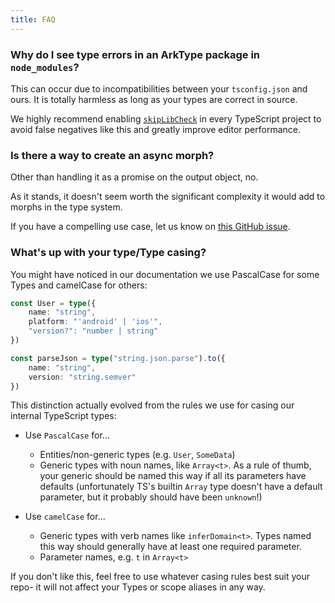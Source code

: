 ```yaml
---
title: FAQ
---
```


### Why do I see type errors in an ArkType package in `node_modules`?

This can occur due to incompatibilities between your `tsconfig.json` and ours. It is totally harmless as long as your types are correct in source.

We highly recommend enabling [`skipLibCheck`](https://www.typescriptlang.org/tsconfig/#skipLibCheck) in every TypeScript project to avoid false negatives like this and greatly improve editor performance.

### Is there a way to create an async morph?

Other than handling it as a promise on the output object, no.

As it stands, it doesn't seem worth the significant complexity it would add to morphs in the type system.

If you have a compelling use case, let us know on [this GitHub issue](https://github.com/arktypeio/arktype/issues/462).

### What's up with your type/Type casing?

You might have noticed in our documentation we use PascalCase for some Types and camelCase for others:

```ts
const User = type({
	name: "string",
	platform: "'android' | 'ios'",
	"version?": "number | string"
})

const parseJson = type("string.json.parse").to({
	name: "string",
	version: "string.semver"
})
```

This distinction actually evolved from the rules we use for casing our internal TypeScript types:

- Use `PascalCase` for...

  - Entities/non-generic types (e.g. `User`, `SomeData`)
  - Generic types with noun names, like `Array<t>`. As a rule of thumb, your generic should be named this way if all its parameters have defaults (unfortunately TS's builtin `Array` type doesn't have a default parameter, but it probably should have been `unknown`!)

- Use `camelCase` for...

  - Generic types with verb names like `inferDomain<t>`. Types named this way should generally have at least one required parameter.
  - Parameter names, e.g. `t` in `Array<t>`

If you don't like this, feel free to use whatever casing rules best suit your repo- it will not affect your Types or scope aliases in any way.

